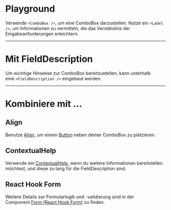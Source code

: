 # Playground

Verwende `<ComboBox />`, um eine ComboBox darzustellen. Nutze ein `<Label />`, um Informationen zu vermitteln, die das Verständnis der Eingabeanforderungen erleichtern.

<LiveCodeEditor />

---

# Mit FieldDescription

Um wichtige Hinweise zur ComboBox bereitzustellen, kann unterhalb eine `<FieldDescription />` eingebaut werden.

<LiveCodeEditor example="fieldDescription" editorCollapsed />

---

# Kombiniere mit ...

## Align

Benutze [Align](/03-components/structure/align), um einem [Button](03-components/actions/button) neben deiner ComboBox zu platzieren.

<LiveCodeEditor example="align" editorCollapsed />

## ContextualHelp

Verwende ein [ContextualHelp](/03-components/overlays/contextual-help), wenn du weitere Informationen bereitstellen möchtest, und diese zu lang für die FieldDescription sind.

<LiveCodeEditor example="contextualHelp" editorCollapsed />

## React Hook Form

Weitere Details zur Formularlogik und -validierung sind in der Component [Form (React Hook Form)](/03-components/form-controls/form-react-hook-form) zu finden.

<LiveCodeEditor example="form" editorCollapsed />
